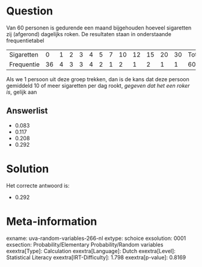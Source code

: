 Question
========

Van 60 personen is gedurende een maand bijgehouden hoeveel sigaretten
zij (afgerond) dagelijks roken. De resultaten staan in onderstaande
frequentietabel

  ------------ ---- --- --- --- --- --- --- ---- ---- ---- ---- ---- --------
  Sigaretten   0    1   2   3   4   5   7   10   12   15   20   30   Totaal
  Frequentie   36   4   3   3   4   2   1   2    1    2    1    1    60
  ------------ ---- --- --- --- --- --- --- ---- ---- ---- ---- ---- --------

Als we 1 persoon uit deze groep trekken, dan is de kans dat deze persoon
gemiddeld 10 of meer sigaretten per dag rookt, *gegeven dat het een
roker is*, gelijk aan

Answerlist
----------

* 0.083
* 0.117
* 0.208
* 0.292

Solution
========

Het correcte antwoord is: 

* 0.292

Meta-information
================
exname: uva-random-variables-266-nl
extype: schoice
exsolution: 0001
exsection: Probability/Elementary Probability/Random variables
exextra[Type]: Calculation
exextra[Language]: Dutch
exextra[Level]: Statistical Literacy
exextra[IRT-Difficulty]: 1.798
exextra[p-value]: 0.8169
